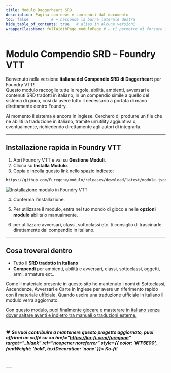 ```yaml
---
title: Modulo Daggerheart SRD
description: Pagina con news e contenuti dal documento
toc: false          # ← nasconde la barra laterale destra
hide_table_of_contents: true   # alias in alcune versioni
wrapperClassName: fullWidthPage moduloPage # ← ti permette di forzare il CSS full width
---
```



# Modulo Compendio SRD – Foundry VTT

Benvenuto nella versione **italiana del Compendio SRD di Daggerheart** per Foundry VTT!  
Questo modulo raccoglie tutte le regole, abilità, ambienti, avversari e contenuti SRD tradotti in italiano, in un compendio simile a quello del sistema di gioco, così da avere tutto il necessario a portata di mano direttamente dentro Foundry.

Al momento il sistema è ancora in inglese. Cercherò di produrre un file che ne abiliti la traduzione in italiano, tramite un’utility aggiuntiva o, eventualmente, richiedendo direttamente agli autori di integrarla.


---

## Installazione rapida in Foundry VTT

1. Apri Foundry VTT e vai su **Gestione Moduli**.  
2. Clicca su **Installa Modulo**.  
3. Copia e incolla questo link nello spazio indicato:

 ```text
https://github.com/Furegone/modulo/releases/download/latest/module.json
  ```

<div style={{ textAlign: 'center', marginTop: '2rem' }}>
  <img 
    src="/antro/img/install.jpg" 
    alt="Installazione modulo in Foundry VTT" 
    style={{ float: 'left', marginRight: '1rem', maxWidth: '1900px', width: '100%', borderRadius: '8px', boxShadow: '0 2px 8px rgba(0,0,0,0.15)' }} 
  />
</div>


4. Conferma l’installazione.

5. Per utilizzare il modulo, entra nel tuo mondo di gioco e nelle **opzioni modulo** abilitalo manualmente.

6. per utilizzare avversari, classi, sottoclassi etc. ti consiglio di trascinarle direttamente dal compendio in italiano.

---

## Cosa troverai dentro

- Tutto il **SRD tradotto in italiano**  
- **Compendi** per ambienti, abilità e avversari, classi, sottoclassi, oggetti, armi, armature ect.. 

Come il materiale presente in questo sito ho mantenuto i nomi di Sottoclassi, Ascendenze, Avversari e Carte in Inglese per avere un riferimento rapido con il materiale ufficiale. Quando uscirà una traduzione ufficiale in italiano il modulo verra aggiornato.

<u>Con questo modulo, puoi finalmente giocare e masterare in italiano senza dover saltare avanti e indietro tra manuali o traduzioni esterne.</u>
<br /><br />

##### ❤️ Se vuoi contribuire a mantenere questo progetto aggiornato, puoi offrirmi un caffè su <a href="https://ko-fi.com/furegone" target="_blank" rel="noopener noreferrer" style={{ color: '#FF5E00', fontWeight: 'bold', textDecoration: 'none' }}> Ko-fi</a>!
<br />
---

<NewsSection2 />